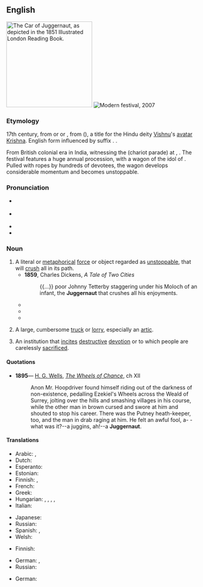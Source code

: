 {{also|Juggernaut}}
==English==
{{was wotd|2006|December|29}}
{{wikipedia}}
[[File:Juggernaut.jpeg|thumbnail|225px|right|The Car of Juggernaut, as depicted in the 1851 ''Illustrated London Reading Book''.]]
[[File:Rath Yatra Puri 2007 11071 crop.jpg|thumb|Modern festival, 2007]]

===Etymology===
17th century, from {{bor|en|hi|जगन्नाथ}} or {{bor|en|or|ଜଗନ୍ନାଥ}} or {{der|en|ur|جگنّاتھ|tr=jagannāth}}, from {{der|en|sa|जगन्नाथ|t={{w|Jagannath}}}} ({{w|Jagannath}}), a title for the Hindu deity [[Vishnu]]'s [[avatar]] [[Krishna]]. English form influenced by suffix {{m|en|-naut||sailor}}. {{doublet|en|Jagannath}}.

From British colonial era in India, witnessing the {{w|Rath Yatra}} (chariot parade) at {{w|Puri}}, {{w|Orissa}}. The festival features a huge annual procession, with a wagon of the idol of {{w|Jagannath}}. Pulled with ropes by hundreds of devotees, the wagon develops considerable momentum and becomes unstoppable.

===Pronunciation===
* {{a|RP}} {{IPA|en|/ˈdʒʌ.ɡə.nɔːt/}}
* {{a|US}} {{IPA|en|/ˈdʒʌ.ɡɚ.nɔt/}}
* {{audio|en|en-us-juggernaut.ogg|Audio (US)}}
* {{audio|en|en-au-juggernaut.ogg|Audio (AU)}}

===Noun===
{{en-noun}}

# A literal or [[metaphorical]] [[force]] or object regarded as [[unstoppable]], that will [[crush]] all in its path.
#* '''1859''', Charles Dickens, ''A Tale of Two Cities''
#*: {{...}} poor Johnny Tetterby staggering under his Moloch of an infant, the '''Juggernaut''' that crushes all his enjoyments.
#* {{quote-journal |en |date=October 1, 2011 |author=Saj Chowdhury |title=Wolverhampton 1 - 2 Newcastle |work=BBC Sport |url=http://news.bbc.co.uk/sport2/hi/football/eng_prem/15045306.stm |page= |passage=McCarthy will point to their bad luck but the statistics now show that Wolves have lost four league matches and have claimed one point from a possible 15 - so it may prove to be another difficult season for the Midlands side.<br>In contrast, the Newcastle '''juggernaut''' rolls on.}}
#* {{quote-journal|1=en|year=2014|author=James Lambert|title=Diachronic stability in Indian English lexis|journal=World Englishes|page=114|text=The fact that the '''juggernaut''' of Indian English rolls inexorably on, largely unconcerned by the academic arguments taking place about it, is in itself an indicator of an endonormative force in the variety, and this can be traced historically.}}
#* {{quote-journal|en|title=Oscars 2015: 10 things we learned|work={{w|The Guardian}} (London)|date=23 February 2015|url=http://www.theguardian.com/film/filmblog/2015/feb/23/oscars-2015-10-things-we-learned
|passage=It’s always fun when something massive comes along and sweeps the board, giving everything else a thoroughly good kicking – think Titanic, The Silence of the Lambs, or Lord of the Rings. There’s a sort of deranged, gluttonous feeling, a perverse glee in seeing so many dreams trampled on by a massive cultural '''juggernaut'''.}}
# {{lb|en|British|sometimes|derogatory}} A large, cumbersome [[truck]] or [[lorry]], especially an [[artic]].
# An institution that [[incite]]s [[destructive]] [[devotion]] or to which people are carelessly [[sacrificed]].

====Quotations====
* '''1895'''— [[w:H. G. Wells|H. G. Wells]], ''[[s:The Wheels of Chance|The Wheels of Chance]]'', ch XII
*: Anon Mr. Hoopdriver found himself riding out of the darkness of non-existence, pedalling Ezekiel's Wheels across the Weald of Surrey, jolting over the hills and smashing villages in his course, while the other man in brown cursed and swore at him and shouted to stop his career. There was the Putney heath-keeper, too, and the man in drab raging at him. He felt an awful fool, a- -what was it?--a juggins, ah!--a '''Juggernaut'''.

====Translations====
{{trans-top|literal or metaphorical force or object regarded as unstoppable, that will crush all in its path}}
* Arabic: {{t|ar|طَاغُوت}}, {{t|ar|جِبْت}}
* Dutch: {{t+|nl|pletwals|m}}
* Esperanto: {{t|eo|ŝoserulilo}}
* Estonian: {{t|et|teerull}}
* Finnish: {{t|fi|[[kaikki|kaiken]] [[tie|tieltään]] [[tuhoava]] [[voima]]}}, {{t+|fi|tiejyrä}}
* French: {{t+|fr|rouleau compresseur|m}}
* Greek: {{t+|el|οδοστρωτήρας|m}}
* Hungarian: {{t+|hu|buldózer}}, {{t+|hu|torpedó}}, {{t|hu|monstrum}}, {{t|hu|[[mindent]] [[eltipor|eltipró]]/[[elsöpör|elsöprő]] [[erő]]/​[[tárgy]]}}, {{t|hu|[[megállíthatatlan]]/[[feltartóztathatatlan]]/​[[legyőzhetetlen]]/[[irdatlan]]/[[pusztító]] [[erő]]/[[tárgy]]}}
* Italian: {{t|it|macchina da guerra}}
{{trans-mid}}
* Japanese: {{t|ja|ロードローラー|tr=rōdorōrā}}
* Russian: {{t|ru|джаггерна́ут|m}} {{qualifier|also capitalised}}
* Spanish: {{t+|es|monstruo|m}}, {{t+|es|gigante|m}}
* Welsh: {{t|cy|jygarnot|m}}
{{trans-bottom}}

{{trans-top|large, cumbersome truck or lorry}}
* Finnish: {{t|fi|täysperävaunurekka}}
{{trans-mid}}
* German: {{t+|de|Lastkraftwagen|m}}, {{t|de|Monstertruck|m}}
* Russian: {{qualifier|огро́мный}} {{t+|ru|грузови́к|m}}
{{trans-bottom}}

{{trans-top|institution that incites destructive devotion or to which people are carelessly sacrificed}}
* German: {{t+|de|Moloch|m}}
{{trans-mid}}
{{trans-bottom}}